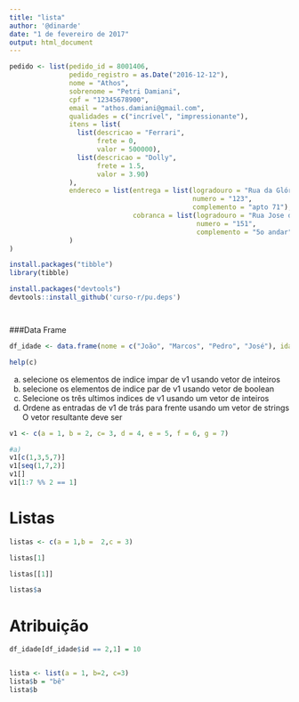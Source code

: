 ```yaml
---
title: "lista"
author: '@dinarde'
date: "1 de fevereiro de 2017"
output: html_document
---
```


```r
pedido <- list(pedido_id = 8001406,
               pedido_registro = as.Date("2016-12-12"),
               nome = "Athos", 
               sobrenome = "Petri Damiani", 
               cpf = "12345678900", 
               email = "athos.damiani@gmail.com", 
               qualidades = c("incrível", "impressionante"),
               itens = list(
                 list(descricao = "Ferrari", 
                      frete = 0, 
                      valor = 500000),
                 list(descricao = "Dolly", 
                      frete = 1.5, 
                      valor = 3.90)
               ), 
               endereco = list(entrega = list(logradouro = "Rua da Glória", 
                                              numero = "123",
                                              complemento = "apto 71"),
                               cobranca = list(logradouro = "Rua Jose de Oliveira Coutinho",
                                               numero = "151",
                                               complemento = "5o andar")
               )
)

```

```r

install.packages("tibble")
library(tibble)

install.packages("devtools")
devtools::install_github('curso-r/pu.deps')




```

###Data Frame
```r

df_idade <- data.frame(nome = c("João", "Marcos", "Pedro", "José"), idades = c(10, 15, 12, 17))

help(c)

```


a) selecione os elementos de indice impar de v1 usando vetor de inteiros
b)  selecione os elementos de indice par de v1 usando vetor de boolean
c) Selecione os três ultimos indices de v1 usando um vetor de inteiros
d) Ordene as entradas de v1 de trás para frente usando um vetor de strings
O vetor resultante deve ser
```r
v1 <- c(a = 1, b = 2, c= 3, d = 4, e = 5, f = 6, g = 7)

#a)
v1[c(1,3,5,7)]
v1[seq(1,7,2)]
v1[]
v1[1:7 %% 2 == 1]


```

# Listas

```r
listas <- c(a = 1,b =  2,c = 3)

listas[1]

listas[[1]]

listas$a
```

# Atribuição

```r
df_idade[df_idade$id == 2,1] = 10


lista <- list(a = 1, b=2, c=3)
lista$b = "bê"
lista$b




```

